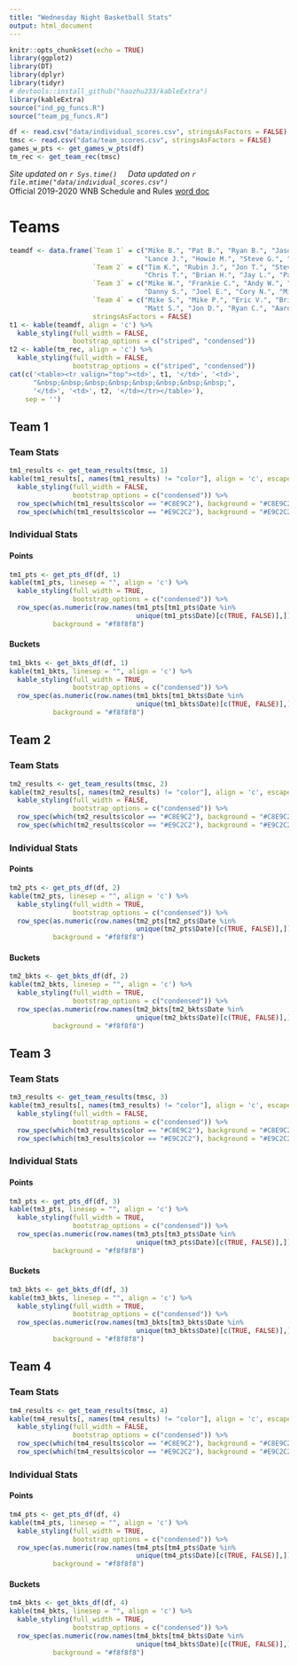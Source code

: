 ```yaml
---
title: "Wednesday Night Basketball Stats"
output: html_document
---
```


```r
knitr::opts_chunk$set(echo = TRUE)
library(ggplot2)
library(DT)
library(dplyr)
library(tidyr)
# devtools::install_github("haozhu233/kableExtra")
library(kableExtra)
source("ind_pg_funcs.R")
source("team_pg_funcs.R")
```
<head>
<!-- Global site tag (gtag.js) - Google Analytics -->
<script async src="https://www.googletagmanager.com/gtag/js?id=UA-151254232-1"></script>
<script>
  window.dataLayer = window.dataLayer || [];
  function gtag(){dataLayer.push(arguments);}
  gtag('js', new Date());

  gtag('config', 'UA-151254232-1');
</script>
</head> 
```r
df <- read.csv("data/individual_scores.csv", stringsAsFactors = FALSE)
tmsc <- read.csv("data/team_scores.csv", stringsAsFactors = FALSE)
games_w_pts <- get_games_w_pts(df)
tm_rec <- get_team_rec(tmsc)
```

*Site updated on `r Sys.time()`&nbsp;&nbsp;&nbsp;&nbsp; Data updated on `r file.mtime("data/individual_scores.csv")`*  
Official 2019-2020 WNB Schedule and Rules [word doc](https://drive.google.com/open?id=0Bz0dMuGXr7v5b0E4VU5pMlBGR0JZRWtIM005OTFCQjlha29n)    
  
# Teams {.tabset .tabset-fade}   
```r
teamdf <- data.frame(`Team 1` = c("Mike B.", "Pat B.", "Ryan B.", "Jason W.",
                                  "Lance J.", "Howie M.", "Steve G.", "Scott S."),
                     `Team 2` = c("Tim K.", "Rubin J.", "Jon T.", "Steve F.", 
                                  "Chris T.", "Brian H.", "Jay L.", "Pat C."),
                     `Team 3` = c("Mike W.", "Frankie C.", "Andy W.", "Adam B.",
                                  "Danny S.", "Joel E.", "Cory N.", "Mike S."),
                     `Team 4` = c("Mike S.", "Mike P.", "Eric V.", "Brian F.",
                                  "Matt S.", "Jon D.", "Ryan C.", "Aaron M."),
                     stringsAsFactors = FALSE)
t1 <- kable(teamdf, align = 'c') %>%
  kable_styling(full_width = FALSE,
                bootstrap_options = c("striped", "condensed")) 
t2 <- kable(tm_rec, align = 'c') %>%
  kable_styling(full_width = FALSE,
                bootstrap_options = c("striped", "condensed")) 
cat(c('<table><tr valign="top"><td>', t1, '</td>', '<td>', 
      "&nbsp;&nbsp;&nbsp;&nbsp;&nbsp;&nbsp;&nbsp;&nbsp;", 
      '</td>', '<td>', t2, '</td></tr></table>'),
    sep = '')
```

## Team 1 {.tabset .tabset-fade} 
### Team Stats 
```r
tm1_results <- get_team_results(tmsc, 1)
kable(tm1_results[, names(tm1_results) != "color"], align = 'c', escape = FALSE) %>%
  kable_styling(full_width = FALSE,
                bootstrap_options = c("condensed")) %>% 
  row_spec(which(tm1_results$color == "#C8E9C2"), background = "#C8E9C2") %>%
  row_spec(which(tm1_results$color == "#E9C2C2"), background = "#E9C2C2")
```
### Individual Stats 
#### Points
```r
tm1_pts <- get_pts_df(df, 1)
kable(tm1_pts, linesep = "", align = 'c') %>%
  kable_styling(full_width = TRUE,
                bootstrap_options = c("condensed")) %>%
  row_spec(as.numeric(row.names(tm1_pts[tm1_pts$Date %in%
                                unique(tm1_pts$Date)[c(TRUE, FALSE)],])),
           background = "#f8f8f8")
```
#### Buckets
```r
tm1_bkts <- get_bkts_df(df, 1)
kable(tm1_bkts, linesep = "", align = 'c') %>%
  kable_styling(full_width = TRUE,
                bootstrap_options = c("condensed")) %>%
  row_spec(as.numeric(row.names(tm1_bkts[tm1_bkts$Date %in%
                                unique(tm1_bkts$Date)[c(TRUE, FALSE)],])),
           background = "#f8f8f8")
```
## Team 2 {.tabset .tabset-fade} 
### Team Stats 
```r
tm2_results <- get_team_results(tmsc, 2)
kable(tm2_results[, names(tm2_results) != "color"], align = 'c', escape = FALSE) %>%
  kable_styling(full_width = FALSE,
                bootstrap_options = c("condensed")) %>% 
  row_spec(which(tm2_results$color == "#C8E9C2"), background = "#C8E9C2") %>%
  row_spec(which(tm2_results$color == "#E9C2C2"), background = "#E9C2C2")
```
### Individual Stats 
#### Points
```r
tm2_pts <- get_pts_df(df, 2)
kable(tm2_pts, linesep = "", align = 'c') %>%
  kable_styling(full_width = TRUE,
                bootstrap_options = c("condensed")) %>%
  row_spec(as.numeric(row.names(tm2_pts[tm2_pts$Date %in%
                                unique(tm2_pts$Date)[c(TRUE, FALSE)],])),
           background = "#f8f8f8")
```
#### Buckets
```r
tm2_bkts <- get_bkts_df(df, 2)
kable(tm2_bkts, linesep = "", align = 'c') %>%
  kable_styling(full_width = TRUE,
                bootstrap_options = c("condensed")) %>%
  row_spec(as.numeric(row.names(tm2_bkts[tm2_bkts$Date %in%
                                unique(tm2_bkts$Date)[c(TRUE, FALSE)],])),
           background = "#f8f8f8")
```
## Team 3 {.tabset .tabset-fade} 
### Team Stats  
```r
tm3_results <- get_team_results(tmsc, 3)
kable(tm3_results[, names(tm3_results) != "color"], align = 'c', escape = FALSE) %>%
  kable_styling(full_width = FALSE,
                bootstrap_options = c("condensed")) %>% 
  row_spec(which(tm3_results$color == "#C8E9C2"), background = "#C8E9C2") %>%
  row_spec(which(tm3_results$color == "#E9C2C2"), background = "#E9C2C2")
```
### Individual Stats 
#### Points
```r
tm3_pts <- get_pts_df(df, 3)
kable(tm3_pts, linesep = "", align = 'c') %>%
  kable_styling(full_width = TRUE,
                bootstrap_options = c("condensed")) %>%
  row_spec(as.numeric(row.names(tm3_pts[tm3_pts$Date %in%
                                unique(tm3_pts$Date)[c(TRUE, FALSE)],])),
           background = "#f8f8f8")
```
#### Buckets
```r
tm3_bkts <- get_bkts_df(df, 3)
kable(tm3_bkts, linesep = "", align = 'c') %>%
  kable_styling(full_width = TRUE,
                bootstrap_options = c("condensed")) %>%
  row_spec(as.numeric(row.names(tm3_bkts[tm3_bkts$Date %in%
                                unique(tm3_bkts$Date)[c(TRUE, FALSE)],])),
           background = "#f8f8f8")
```
## Team 4 {.tabset .tabset-fade} 
### Team Stats  
```r
tm4_results <- get_team_results(tmsc, 4)
kable(tm4_results[, names(tm4_results) != "color"], align = 'c', escape = FALSE) %>%
  kable_styling(full_width = FALSE,
                bootstrap_options = c("condensed")) %>% 
  row_spec(which(tm4_results$color == "#C8E9C2"), background = "#C8E9C2") %>%
  row_spec(which(tm4_results$color == "#E9C2C2"), background = "#E9C2C2")
```
### Individual Stats 
#### Points
```r
tm4_pts <- get_pts_df(df, 4)
kable(tm4_pts, linesep = "", align = 'c') %>%
  kable_styling(full_width = TRUE,
                bootstrap_options = c("condensed")) %>%
  row_spec(as.numeric(row.names(tm4_pts[tm4_pts$Date %in%
                                unique(tm4_pts$Date)[c(TRUE, FALSE)],])),
           background = "#f8f8f8")
```
#### Buckets
```r
tm4_bkts <- get_bkts_df(df, 4)
kable(tm4_bkts, linesep = "", align = 'c') %>%
  kable_styling(full_width = TRUE,
                bootstrap_options = c("condensed")) %>%
  row_spec(as.numeric(row.names(tm4_bkts[tm4_bkts$Date %in%
                                unique(tm4_bkts$Date)[c(TRUE, FALSE)],])),
           background = "#f8f8f8")
```




 



